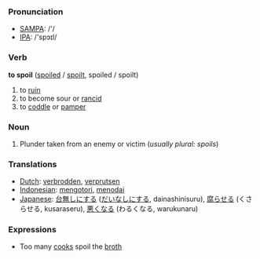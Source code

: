 === Pronunciation ===
*[[w:SAMPA|SAMPA]]: /'/
*[[w:IPA|IPA]]: /'spɔɪl/

=== Verb ===

'''to spoil''' ([[spoiled]] / [[spoilt]], spoiled / spoilt)

# to [[ruin]]
# to become sour or [[rancid]]
# to [[coddle]] or [[pamper]]

=== Noun ===

#Plunder taken from an enemy or victim (''usually plural: spoils'')

=== Translations ===
*[[Dutch]]: [[verbrodden]], [[verprutsen]]
*[[Indonesian]]: [[kotor|mengotori]], [[noda|menodai]]
*[[Japanese]]: [[台無しにする]] ([[だいなしにする]], dainashinisuru), [[腐らせる]] (くさらせる, kusaraseru), [[悪くなる]] (わるくなる, warukunaru)

=== Expressions ===

* Too many [[cook]]s spoil the [[broth]]